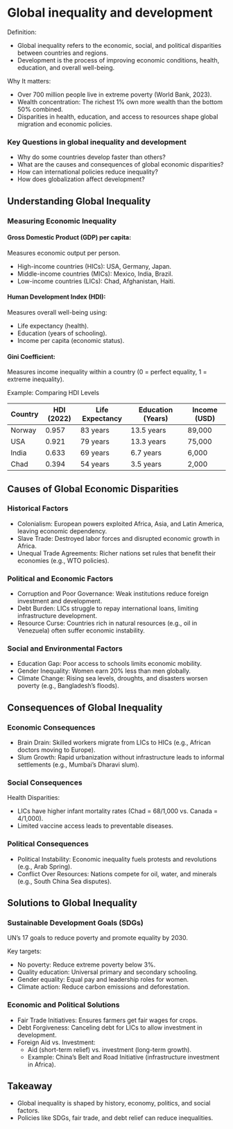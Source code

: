 # Global inequality and development

Definition:

-   Global inequality refers to the economic, social, and political disparities between countries and regions.
-   Development is the process of improving economic conditions, health, education, and overall well-being.

Why It matters:

-   Over 700 million people live in extreme poverty (World Bank, 2023).
-   Wealth concentration: The richest 1% own more wealth than the bottom 50% combined.
-   Disparities in health, education, and access to resources shape global migration and economic policies.

### Key Questions in global inequality and development

-   Why do some countries develop faster than others?
-   What are the causes and consequences of global economic disparities?
-   How can international policies reduce inequality?
-   How does globalization affect development?

## Understanding Global Inequality

### Measuring Economic Inequality

#### Gross Domestic Product (GDP) per capita:

Measures economic output per person.

-   High-income countries (HICs): USA, Germany, Japan.
-   Middle-income countries (MICs): Mexico, India, Brazil.
-   Low-income countries (LICs): Chad, Afghanistan, Haiti.

#### Human Development Index (HDI):

Measures overall well-being using:

-   Life expectancy (health).
-   Education (years of schooling).
-   Income per capita (economic status).

#### Gini Coefficient:

Measures income inequality within a country (0 = perfect equality, 1 = extreme inequality).

Example: Comparing HDI Levels

| Country | HDI (2022) | Life Expectancy | Education (Years) | Income (USD) |
|---------|------------|-----------------|-------------------|--------------|
| Norway  | 0.957      | 83 years        | 13.5 years        | 89,000       |
| USA     | 0.921      | 79 years        | 13.3 years        | 75,000       |
| India   | 0.633      | 69 years        | 6.7 years         | 6,000        |
| Chad    | 0.394      | 54 years        | 3.5 years         | 2,000        |

## Causes of Global Economic Disparities

### Historical Factors

-   Colonialism: European powers exploited Africa, Asia, and Latin America, leaving economic dependency.
-   Slave Trade: Destroyed labor forces and disrupted economic growth in Africa.
-   Unequal Trade Agreements: Richer nations set rules that benefit their economies (e.g., WTO policies).

### Political and Economic Factors

-   Corruption and Poor Governance: Weak institutions reduce foreign investment and development.
-   Debt Burden: LICs struggle to repay international loans, limiting infrastructure development.
-   Resource Curse: Countries rich in natural resources (e.g., oil in Venezuela) often suffer economic instability.

### Social and Environmental Factors

-   Education Gap: Poor access to schools limits economic mobility.
-   Gender Inequality: Women earn 20% less than men globally.
-   Climate Change: Rising sea levels, droughts, and disasters worsen poverty (e.g., Bangladesh’s floods).

## Consequences of Global Inequality

### Economic Consequences

-   Brain Drain: Skilled workers migrate from LICs to HICs (e.g., African doctors moving to Europe).
-   Slum Growth: Rapid urbanization without infrastructure leads to informal settlements (e.g., Mumbai’s Dharavi slum).

### Social Consequences

Health Disparities:

-   LICs have higher infant mortality rates (Chad = 68/1,000 vs. Canada = 4/1,000).
-   Limited vaccine access leads to preventable diseases.

### Political Consequences

-   Political Instability: Economic inequality fuels protests and revolutions (e.g., Arab Spring).
-   Conflict Over Resources: Nations compete for oil, water, and minerals (e.g., South China Sea disputes).

## Solutions to Global Inequality

### Sustainable Development Goals (SDGs)

UN’s 17 goals to reduce poverty and promote equality by 2030.

Key targets:

-   No poverty: Reduce extreme poverty below 3%.
-   Quality education: Universal primary and secondary schooling.
-   Gender equality: Equal pay and leadership roles for women.
-   Climate action: Reduce carbon emissions and deforestation.

### Economic and Political Solutions

-   Fair Trade Initiatives: Ensures farmers get fair wages for crops.
-   Debt Forgiveness: Canceling debt for LICs to allow investment in development.
-   Foreign Aid vs. Investment:
    -   Aid (short-term relief) vs. investment (long-term growth).
    -   Example: China’s Belt and Road Initiative (infrastructure investment in Africa).

## Takeaway

-   Global inequality is shaped by history, economy, politics, and social factors.
-   Policies like SDGs, fair trade, and debt relief can reduce inequalities.
